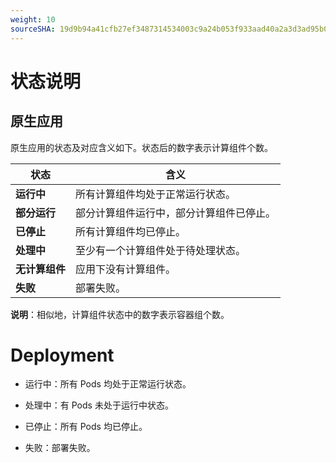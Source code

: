 ```yaml
---
weight: 10
sourceSHA: 19d9b94a41cfb27ef3487314534003c9a24b053f933aad40a2a3d3ad95b0f100
---
```


# 状态说明

## 原生应用

原生应用的状态及对应含义如下。状态后的数字表示计算组件个数。

| 状态                      | 含义                                                           |
| --------------------------- | ----------------------------------------------------------------- |
| **运行中**                 | 所有计算组件均处于正常运行状态。                                    |
| **部分运行**               | 部分计算组件运行中，部分计算组件已停止。                            |
| **已停止**                 | 所有计算组件均已停止。                                            |
| **处理中**                 | 至少有一个计算组件处于待处理状态。                                   |
| **无计算组件**             | 应用下没有计算组件。                                              |
| **失败**                   | 部署失败。                                                        |

**说明**：相似地，计算组件状态中的数字表示容器组个数。

# Deployment

* 运行中：所有 Pods 均处于正常运行状态。

* 处理中：有 Pods 未处于运行中状态。

* 已停止：所有 Pods 均已停止。

* 失败：部署失败。
